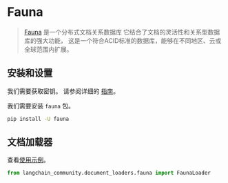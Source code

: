 # Fauna

> [Fauna](https://fauna.com/) 是一个分布式文档关系数据库
> 它结合了文档的灵活性和关系型数据库的强大功能，
> 这是一个符合ACID标准的数据库，能够在不同地区、云或全球范围内扩展。
 

## 安装和设置

我们需要获取密钥。
请参阅详细的 [指南](https://docs.fauna.com/fauna/current/learn/security_model/)。

我们需要安装 `fauna` 包。

```bash
pip install -U fauna
```

## 文档加载器

查看[使用示例](/docs/integrations/document_loaders/fauna)。

```python
from langchain_community.document_loaders.fauna import FaunaLoader
```
